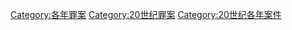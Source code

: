 [[Category:各年罪案|Category:各年罪案]]
[[Category:20世纪罪案|Category:20世纪罪案]]
[[Category:20世纪各年案件|Category:20世纪各年案件]]